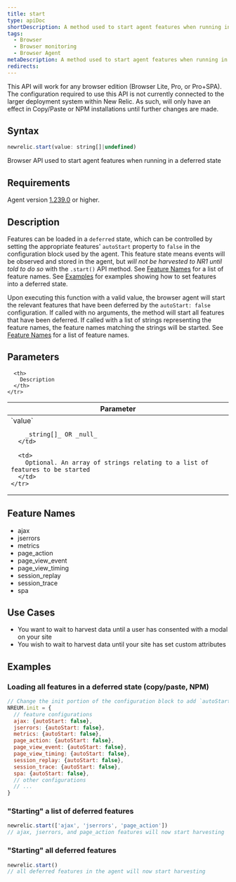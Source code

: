 ```yaml
---
title: start
type: apiDoc
shortDescription: A method used to start agent features when running in a deferred state
tags:
  - Browser
  - Browser monitoring
  - Browser Agent
metaDescription: A method used to start agent features when running in a deferred state
redirects:
---
```


<Callout variant="important">
This API will work for any browser edition (Browser Lite, Pro, or Pro+SPA). The configuration required to use this API is not currently connected to the larger deployment system within New Relic.  As such, will only have an effect in Copy/Paste or NPM installations until further changes are made.
</Callout>  



## Syntax

```js
newrelic.start(value: string[]|undefined)
```

Browser API used to start agent features when running in a deferred state

## Requirements

Agent version [1.239.0](/docs/release-notes/new-relic-browser-release-notes/browser-agent-release-notes) or higher.



## Description

Features can be loaded in a `deferred` state, which can be controlled by setting the appropriate features' `autoStart` property to `false` in the configuration block used by the agent. This feature state means events will be observed and stored in the agent, but *will not be harvested to NR1 until told to do so* with the `.start()` API method. See [Feature Names]('#feature-names') for a list of feature names. See [Examples]('#examples') for examples showing how to set features into a deferred state.

Upon executing this function with a valid value, the browser agent will start the relevant features that have been deferred by the `autoStart: false` configuration. If called with no arguments, the method will start all features that have been deferred.
If called with a list of strings representing the feature names, the feature names matching the strings will be started.  See [Feature Names]('#feature-names') for a list of feature names.

## Parameters

<table>
  <thead>
    <tr>
      <th width="25%">
        Parameter
      </th>

      <th>
        Description
      </th>
    </tr>
  </thead>

  <tbody>
    <tr>
      <td>
        `value`

        _string[]_ OR _null_
      </td>

      <td>
        Optional. An array of strings relating to a list of features to be started
      </td>
    </tr>
  </tbody>
</table>

## Feature Names
* ajax
* jserrors
* metrics
* page_action
* page_view_event
* page_view_timing
* session_replay
* session_trace
* spa

## Use Cases
* You want to wait to harvest data until a user has consented with a modal on your site
* You wish to wait to harvest data until your site has set custom attributes

## Examples

### Loading all features in a deferred state (copy/paste, NPM)
```js
// Change the init portion of the configuration block to add `autoStart: false` to any features desired to load in a deferred state
NREUM.init = {
  // feature configurations
  ajax: {autoStart: false},
  jserrors: {autoStart: false},
  metrics: {autoStart: false},
  page_action: {autoStart: false},
  page_view_event: {autoStart: false},
  page_view_timing: {autoStart: false},
  session_replay: {autoStart: false},
  session_trace: {autoStart: false},
  spa: {autoStart: false},
  // other configurations
  // ...
}
```

### "Starting" a list of deferred features

```js
newrelic.start(['ajax', 'jserrors', 'page_action'])
// ajax, jserrors, and page_action features will now start harvesting
```

### "Starting" all deferred features

```js
newrelic.start()
// all deferred features in the agent will now start harvesting
```
